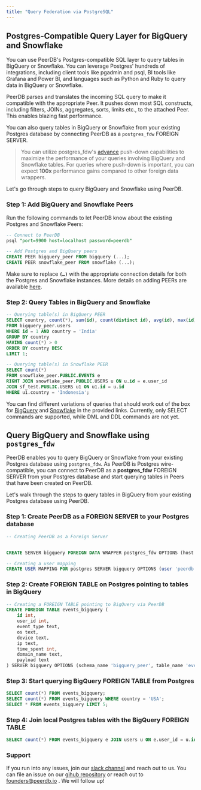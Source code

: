 ```yaml
---
title: "Query Federation via PostgreSQL"
---
```


## Postgres-Compatible Query Layer for BigQuery and Snowflake

You can use PeerDB's Postgres-compatible SQL layer to query tables in BigQuery or Snowflake. You can leverage Postgres' hundreds of integrations, including client tools like pgadmin and psql, BI tools like Grafana and Power BI, and languages such as Python and Ruby to query data in BigQuery or Snowflake.

PeerDB parses and translates the incoming SQL query to make it compatible with the appropriate Peer. It pushes down most SQL constructs, including filters, JOINs, aggregates, sorts, limits etc., to the attached Peer. This enables blazing fast performance.

You can also query tables in BigQuery or Snowflake from your existing Postgres database by connecting PeerDB as a `postgres_fdw` FOREIGN SERVER.

>You can utilize postgres_fdw's [advance](https://www.enterprisedb.com/blog/postgresql-aggregate-push-down-postgresfdw) push-down capabilities to maximize the performance of your queries involving BigQuery and Snowflake tables. For queries where push-down is important, you can expect **100x** performance gains compared to other foreign data wrappers.
>

Let's go through steps to query BigQuery and Snowflake using PeerDB.


### Step 1: Add BigQuery and Snowflake Peers

Run the following commands to let PeerDB know about the existing Postgres and Snowflake Peers:

```sql
-- Connect to PeerDB
psql "port=9900 host=localhost password=peerdb"

-- Add Postgres and BigQuery peers
CREATE PEER bigquery_peer FROM bigquery (...);
CREATE PEER snowflake_peer FROM snowflake (...);
```

Make sure to replace **`(…)`** with the appropriate connection details for both the Postgres and Snowflake instances. More details on adding PEERs are available [here](https://docs.peerdb.io/sql/commands/create-peer).

### Step 2: Query Tables in BigQuery and Snowflake

```sql
-- Querying table(s) in BigQuery PEER
SELECT country, count(*), sum(id), count(distinct id), avg(id), max(id), min(id)
FROM bigquery_peer.users
WHERE id = 1 AND country = 'India'
GROUP BY country
HAVING count(*) > 0
ORDER BY country DESC
LIMIT 1;

-- Querying table(s) in Snowflake PEER
SELECT count(*)
FROM snowflake_peer.PUBLIC.EVENTS e
RIGHT JOIN snowflake_peer.PUBLIC.USERS u ON u.id = e.user_id
JOIN sf_test.PUBLIC.USERS u1 ON u1.id = u.id
WHERE u1.country = 'Indonesia';
```

You can find different variations of queries that should work out of the box for [BigQuery](https://github.com/PeerDB-io/peerdb/blob/main/nexus/server/tests/sql/bq.sql) and [Snowflake](https://github.com/PeerDB-io/peerdb/blob/main/nexus/server/tests/sql/snowflake.sql) in the provided links. Currently, only SELECT commands are supported, while DML and DDL commands are not yet.

## Query BigQuery and Snowflake using `postgres_fdw`


PeerDB enables you to query BigQuery or Snowflake from your existing Postgres database using `postgres_fdw`. As PeerDB is Postgres wire-compatible, you can connect to PeerDB as a **postgres_fdw** FOREIGN SERVER from your Postgres database and start querying tables in Peers that have been created on PeerDB.


Let's walk through the steps to query tables in BigQuery from your existing Postgres database using PeerDB.

### Step 1: Create PeerDB as a FOREIGN SERVER to your Postgres database

```sql
-- Creating PeerDB as a Foreign Server


CREATE SERVER bigquery FOREIGN DATA WRAPPER postgres_fdw OPTIONS (host 'localhost', port '9900');

-- Creating a user mapping
CREATE USER MAPPING FOR postgres SERVER bigquery OPTIONS (user 'peerdb', password 'peerdb');
```

### Step 2: Create FOREIGN TABLE on Postgres pointing to tables in BigQuery

```sql
-- Creating a FOREIGN TABLE pointing to BigQuery via PeerDB
CREATE FOREIGN TABLE events_bigquery (
    id int,
    user_id int,
    event_type text,
    os text,
    device text,
    ip text,
    time_spent int,
    domain_name text,
    payload text
) SERVER bigquery OPTIONS (schema_name 'bigquery_peer', table_name 'events');
```

### Step 3: Start querying BigQuery FOREIGN TABLE from Postgres

```sql
SELECT count(*) FROM events_bigquery;
SELECT count(*) FROM events_bigquery WHERE country = 'USA';
SELECT * FROM events_bigquery LIMIT 5;
```

### **Step 4: Join local Postgres tables with the BigQuery FOREIGN TABLE**

```sql
SELECT count(*) FROM events_bigquery e JOIN users u ON e.user_id = u.id;
```

### Support

If you run into any issues, join our [slack channel](https://join.slack.com/t/peerdb-public/shared_invite/zt-1wo9jydev-EXInbMtCtpAKFFWdi7QvLQ) and reach out to us. You can file an issue on our [gihub repository](https://github.com/peerdb-io/peerdb) or reach out to founders@peerdb.io . We will follow up!